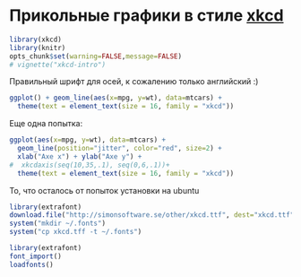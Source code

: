 # Прикольные графики в стиле [xkcd](www.xkcd.com)

```r
library(xkcd)
library(knitr)
opts_chunk$set(warning=FALSE,message=FALSE)
# vignette("xkcd-intro")
```

Правильный шрифт для осей, к сожалению только английский :)
```r
ggplot() + geom_line(aes(x=mpg, y=wt), data=mtcars) +
  theme(text = element_text(size = 16, family = "xkcd"))
```

Еще одна попытка:
```r
ggplot(aes(x=mpg, y=wt), data=mtcars) + 
  geom_line(position="jitter", color="red", size=2) + 
  xlab("Axe x") + ylab("Axe y") +
#  xkcdaxis(seq(10,35,.1), seq(0,6,.1))+
  theme(text = element_text(size = 16, family = "xkcd"))
```

То, что осталось от попыток установки на ubuntu
```r
library(extrafont)
download.file("http://simonsoftware.se/other/xkcd.ttf", dest="xkcd.ttf")
system("mkdir ~/.fonts")
system("cp xkcd.tff -t ~/.fonts")

library(extrafont)
font_import()
loadfonts()
```
